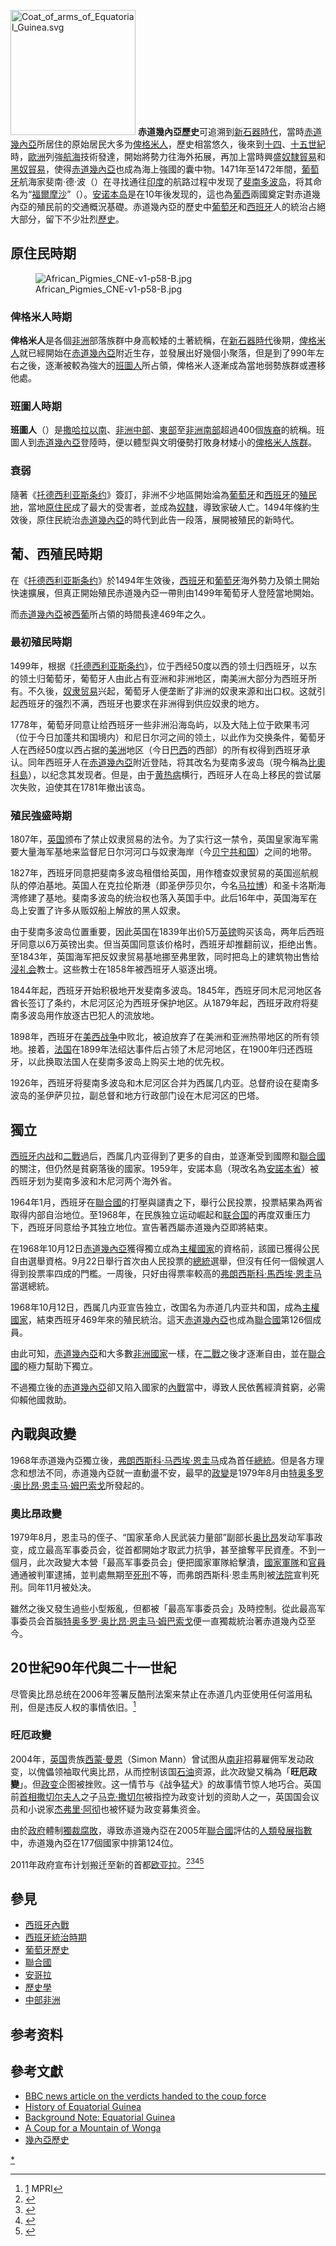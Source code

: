 [[File:Coat_of_arms_of_Equatorial_Guinea.svg|200px]]
'''赤道幾內亞歷史'''可追溯到[[新石器時代|新石器時代]]，當時[[赤道幾內亞|赤道幾內亞]]所居住的原始居民大多为[[俾格米人|俾格米人]]，歷史相當悠久，後來到[[十四世紀|十四]]、[[十五世紀|十五世紀]]時，[[歐洲|歐洲]]列強[[航海|航海]]技術發達，開始將勢力往海外拓展，再加上當時興盛[[奴隸貿易|奴隸貿易]]和[[黑奴貿易|黑奴貿易]]，使得[[赤道幾內亞|赤道幾內亞]]也成為海上強國的囊中物。1471年至1472年間，[[葡萄牙|葡萄牙]]航海家斐南·德·波（{{lang|pt|Fernão do Pó}}）在寻找通往[[印度|印度]]的航路过程中发现了[[比奧科島|斐南多波岛]]，将其命名为“[[福爾摩沙|福爾摩沙]]”（{{lang|pt|Formosa}}）。[[安諾本省|安诺本岛]]是在10年後发现的，這也為[[葡萄牙|葡]][[西班牙|西]]兩國奠定對赤道幾內亞的殖民前的交通概況基礎。赤道幾內亞的歷史中[[葡萄牙|葡萄牙]]和[[西班牙|西班牙]]人的統治占絕大部分，留下不少壯烈[[歷史|歷史]]。

==原住民時期==
[[File:African_Pigmies_CNE-v1-p58-B.jpg|right]]

=== 俾格米人時期 ===
{{see also|俾格米人}}
'''俾格米人'''是各個[[非洲|非洲]]部落族群中身高較矮的土著統稱，在[[新石器時代|新石器時代]]後期，[[俾格米人|俾格米人]]就已經開始在[[赤道幾內亞|赤道幾內亞]]附近生存，並發展出好幾個小聚落，但是到了990年左右之後，逐漸被較為強大的[[班圖人|班圖人]]所占領，俾格米人逐漸成為當地弱勢族群或遷移他處。

=== 班圖人時期 ===
{{see also|班圖人}}
'''班圖人'''（{{lang-en|Bantu}}）是[[撒哈拉以南非洲|撒哈拉以南]]、[[非洲中部|非洲中部]]、[[東部非洲|東部]]至[[非洲南部|非洲南部]]超過400個[[種族|族裔]]的統稱。班圖人到[[赤道幾內亞|赤道幾內亞]]登陸時，便以體型與文明優勢打敗身材矮小的[[俾格米人|俾格米人]][[族群|族群]]。

=== 衰弱 ===
隨著《[[托德西利亚斯条约|托德西利亚斯条约]]》簽訂，非洲不少地區開始淪為[[葡萄牙|葡萄牙]]和[[西班牙|西班牙]]的[[殖民地|殖民地]]，當地[[原住民|原住民]]成了最大的受害者，並成為[[奴隸|奴隸]]，導致家破人亡。1494年條約生效後，原住民統治[[赤道幾內亞|赤道幾內亞]]的時代到此告一段落，展開被殖民的新時代。

== 葡、西殖民時期 ==
在《[[托德西利亚斯条约|托德西利亚斯条约]]》於1494年生效後，[[西班牙|西班牙]]和[[葡萄牙|葡萄牙]]海外勢力及領土開始快速擴展，但真正開始殖民赤道幾內亞一帶則由1499年葡萄牙人登陸當地開始。

而[[赤道幾內亞|赤道幾內亞]]被[[西班牙|西]][[葡萄牙|葡]]所占領的時間長達469年之久。
=== 最初殖民時期 ===

1499年，根据《[[托德西利亚斯条约|托德西利亚斯条约]]》，位于西经50度以西的领土归西班牙，以东的领土归葡萄牙，葡萄牙人由此占有亚洲和非洲地区，南美洲大部分为西班牙所有。不久後，[[奴隶贸易|奴隶贸易]]兴起，葡萄牙人便垄断了非洲的奴隶来源和出口权。这就引起西班牙的强烈不满，西班牙也要求在非洲得到供应奴隶的地方。

1778年，葡萄牙同意让给西班牙一些非洲沿海岛屿，以及大陆上位于欧果韦河（位于今日加蓬共和国境内）和尼日尔河之间的领土，以此作为交换条件，葡萄牙人在西经50度以西占据的[[美洲|美洲]]地区（今日[[巴西|巴西]]的西部）的所有权得到西班牙承认。同年西班牙人在[[赤道幾內亞|赤道幾內亞]]附近登陆，将其改名为斐南多波岛（現今稱為[[比奧科島|比奧科島]]），以纪念其发现者。但是，由于[[黄热病|黄热病]]横行，西班牙人在岛上移民的尝试屡次失败，迫使其在1781年撤出该岛。

=== 殖民強盛時期 ===

1807年，[[英国|英国]]颁布了禁止奴隶贸易的法令。为了实行这一禁令，英国皇家海军需要大量海军基地来监督尼日尔河河口与奴隶海岸（今[[贝宁|贝宁共和国]]）之间的地带。

1827年，西班牙同意把斐南多波岛租借给英国，用作稽查奴隶贸易的英国巡航舰队的停泊基地。英国人在克拉伦斯港（即圣伊莎贝尔，今名[[马拉博|马拉博]]）和圣卡洛斯海湾修建了基地。斐南多波岛的统治权也落入英国手中。此后16年中，英国海军在岛上安置了许多从贩奴船上解放的黑人奴隶。

由于斐南多波岛位置重要，因此英国在1839年出价5万[[英镑|英镑]]购买该岛，两年后西班牙同意以6万英镑出卖。但当英国同意该价格时，西班牙却推翻前议，拒绝出售。至1843年，英国海军把反奴隶贸易基地挪至弗里敦，同时把岛上的建筑物出售给[[浸礼会|浸礼会]]教士。这些教士在1858年被西班牙人驱逐出境。

1844年起，西班牙开始积极地开发斐南多波岛。1845年，西班牙同木尼河地区各酋长签订了条约，木尼河区沦为西班牙保护地区。从1879年起，西班牙政府将斐南多波岛用作放逐古巴犯人的流放地。

1898年，西班牙在[[美西战争|美西战争]]中败北，被迫放弃了在美洲和亚洲热带地区的所有领地。接着，[[法国|法国]]在1899年法绍达事件后占领了木尼河地区，在1900年归还西班牙，以此换取法国人在斐南多波岛上购买土地的优先权。

1926年，西班牙将斐南多波岛和木尼河区合并为西属几内亚。总督府设在斐南多波岛的圣伊萨贝拉，副总督和地方行政部门设在木尼河区的巴塔。

== 獨立 ==
[[西班牙内战|西班牙内战]]和[[二戰|二戰]]過后，西属几内亚得到了更多的自由，並逐漸受到國際和[[聯合國|聯合國]]的關注，但仍然是貧窮落後的國家。1959年，安諾本島（現改名為[[安諾本省|安諾本省]]）被西班牙划为斐南多波和木尼河两个海外省。

1964年1月，西班牙在[[聯合國|聯合國]]的打壓與譴責之下，舉行公民投票，投票結果為两省取得内部自治地位。至1968年，在民族独立运动崛起和[[联合国|联合国]]的再度双重压力下，西班牙同意给予其独立地位。宣告著西屬赤道幾內亞即將結束。

在1968年10月12日[[赤道幾內亞|赤道幾內亞]]獲得獨立成為[[主權國家|主權國家]]的資格前，該國已獲得公民自由選舉資格。9月22日舉行首次由人民投票的[[總統|總統]]選舉，但沒有任何一個候選人得到投票率四成的門檻。一周後，只好由得票率較高的[[弗朗西斯科·馬西埃·恩圭马|弗朗西斯科·馬西埃·恩圭马]] 當選總統。

1968年10月12日，西属几内亚宣告独立，改国名为赤道几内亚共和国，成為[[主權國家|主權國家]]，結束西班牙469年來的殖民統治。這天[[赤道幾內亞|赤道幾內亞]]也成為[[聯合國|聯合國]]第126個成員。

由此可知，[[赤道幾內亞|赤道幾內亞]]和大多數[[非洲|非洲]][[國家|國家]]一樣，在[[二次世界大戰|二戰]]之後才逐漸自由，並在[[聯合國|聯合國]]的極力幫助下獨立。

不過獨立後的[[赤道幾內亞|赤道幾內亞]]卻又陷入國家的[[內戰|內戰]]當中，導致人民依舊經濟貧窮，必需仰賴他國救助。

== 內戰與政變 ==
1968年赤道幾內亞獨立後，[[弗朗西斯科·马西埃·恩圭马|弗朗西斯科·马西埃·恩圭马]]成為首任[[總統|總統]]。但是各方理念和想法不同，赤道幾內亞就一直動盪不安，最早的[[政變|政變]]是1979年8月由[[特奥多罗·奥比昂·恩圭马·姆巴索戈|特奥多罗·奥比昂·恩圭马·姆巴索戈]]所發起的。

=== 奧比昂政變 ===

1979年8月，恩圭马的侄子、“国家革命人民武装力量部”副部长[[特奥多罗·奥比昂·恩圭马·姆巴索戈|奥比昂]]发动军事政变，成立最高军事委员会，從首都開始才取武力抗爭，甚至搶奪平民資產。不到一個月，此次政變大本營「最高军事委员会」便把國家軍隊給擊潰，[[國家|國家]][[軍隊|軍隊]]和[[官員|官員]]通通被判軍逮捕，並判處無期至[[死刑|死刑]]不等，而弗朗西斯科·恩圭馬則被[[法院|法院]]宣判死刑。同年11月被处决。

雖然之後又發生過些小型叛亂，但都被「最高军事委员会」及時控制。從此最高军事委员会首腦[[特奥多罗·奥比昂·恩圭马·姆巴索戈|特奥多罗·奥比昂·恩圭马·姆巴索戈]]便一直獨裁統治著赤道幾內亞至今。

== 20世紀90年代與二十一世紀 ==
尽管奥比昂总统在2006年签署反酷刑法案来禁止在赤道几内亚使用任何滥用私刑，但是违反人权的事情依旧。<ref>[http://www.mpri.com/esite/index.php/content/services/organizational_reform_amp_institutional_capacity_building/] {{Wayback|url=http://www.mpri.com/esite/index.php/content/services/organizational_reform_amp_institutional_capacity_building/ |date=20090802044807 }} MPRI</ref>

=== 旺厄政變 ===
2004年，[[英国|英国]]贵族[[西蒙·曼恩|西蒙·曼恩]]（Simon Mann）曾试图从[[南非|南非]]招募雇佣军发动政变，以傀儡领袖取代奥比昂，从而控制该国[[石油|石油]]资源，此次政變又稱為「'''旺厄政變'''」。但[[政变|政变]]企图被挫败。这一情节与《战争猛犬》的故事情节惊人地巧合。英国前[[首相|首相]][[撒切尔夫人|撒切尔夫人]]之子[[马克·撒切尔|马克·撒切尔]]被指控为政变计划的资助人之一，英国国会议员和小说家[[杰弗里·阿彻|杰弗里·阿彻]]也被怀疑为政变募集资金。

由於[[政府|政府]]體制[[獨裁|獨裁]][[貪汙|腐敗]]，導致赤道幾內亞在2005年[[聯合國|聯合國]]評估的[[人類發展指數|人類發展指數]]中，赤道幾內亞在177個國家中排第124位。

2011年政府宣布计划搬迁至新的首都[[欧亚拉|欧亚拉]]。<ref>{{Cite web |url=http://www.africa21digital.com/noticia.kmf?cod=12634524&canal=404 |title=Empresas portuguesas planeiam nova capital da Guiné Equatorial |access-date=2016-05-29 |archive-date=2012-01-12 |archive-url=https://web.archive.org/web/20120112084455/http://www.africa21digital.com/noticia.kmf?cod=12634524&canal=404 |dead-url=yes }}</ref><ref>{{cite web |url=http://www.boasnoticias.pt/noticias_Atelier-luso-desenha-futura-capital-da-Guin%C3%A9-Equatorial_8697.html |title=Boas Notícias - Atelier luso desenha futura capital da Guiné Equatorial |author=The Agency |publisher= |accessdate=12 August 2015 |deadurl=yes |archiveurl=https://web.archive.org/web/20151015221744/http://www.boasnoticias.pt/noticias_Atelier-luso-desenha-futura-capital-da-Guin%C3%A9-Equatorial_8697.html |archivedate=2015-10-15 }}</ref><ref>{{cite web|url=http://www.piniweb.com.br/construcao/urbanismo/arquitetos-portugueses-projetam-nova-capital-para-guine-equatorial-240902-1.asp|title=Arquitetos portugueses projetam nova capital para Guiné Equatorial|work=PiniWeb|accessdate=12 August 2015|deadurl=yes|archiveurl=https://web.archive.org/web/20130510212439/http://www.piniweb.com.br/construcao/urbanismo/arquitetos-portugueses-projetam-nova-capital-para-guine-equatorial-240902-1.asp|archivedate=2013-05-10}}</ref><ref>{{cite web |url=http://www.greensavers.pt/2011/11/04/atelie-portugues-desenha-futura-capital-da-guine-equatorial/ |title=Green Savers  –  Ateliê português desenha futura capital da Guiné Equatorial |work=Green Savers |accessdate=12 August 2015 |deadurl=yes |archiveurl=https://web.archive.org/web/20120122153733/http://www.greensavers.pt/2011/11/04/atelie-portugues-desenha-futura-capital-da-guine-equatorial/ |archivedate=2012-01-22 }}</ref>

== 參見 ==
*[[西班牙內戰|西班牙內戰]]
*[[西班牙統治時期|西班牙統治時期]]
*[[葡萄牙歷史|葡萄牙歷史]]
*[[聯合國|聯合國]]
*[[安哥拉歷史|安哥拉]]
*[[歷史學|歷史學]]
*[[中部非洲|中部非洲]]

== 参考资料 ==
{{Reflist}}

== 參考文獻 ==
* [http://news.bbc.co.uk/2/hi/africa/4044305.stm BBC news article on the verdicts handed to the coup force] {{Wayback|url=http://news.bbc.co.uk/2/hi/africa/4044305.stm |date=20070313095028 }}
* [https://web.archive.org/web/20080509104620/http://www.historyofnations.net/africa/equatorialguinea.html History of Equatorial Guinea]
* [http://www.state.gov/r/pa/ei/bgn/7221.htm Background Note: Equatorial Guinea] {{Wayback|url=http://www.state.gov/r/pa/ei/bgn/7221.htm |date=20190511124625 }}
* [http://www.oraclesyndicate.twoday.net/stories/2534432/ A Coup for a Mountain of Wonga] {{Wayback|url=http://www.oraclesyndicate.twoday.net/stories/2534432/ |date=20110620075708 }}
* [https://www.cia.gov/library/publications/the-world-factbook/geos/ek.html 幾內亞歷史] {{Wayback|url=https://www.cia.gov/library/publications/the-world-factbook/geos/ek.html |date=20200516020144 }}

{{非洲题目|历史}}

[[Category:赤道幾內亞歷史|*]]
